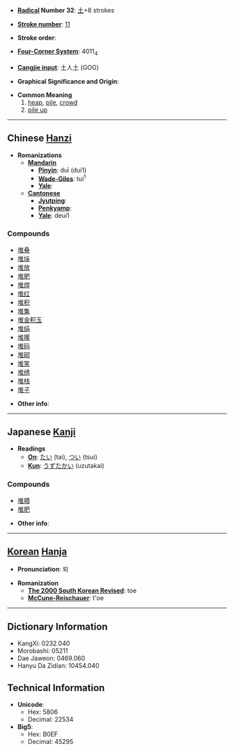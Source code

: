 * '''[[Wiktionary:Chinese radical index| Radical]] Number 32''': [[Wiktionary:Chinese radical index 土|土]]+8 strokes

* '''[[Wiktionary:Chinese total strokes index|Stroke number]]''': [[Wiktionary:Chinese total strokes index 11|11]]

* '''Stroke order''': 

* '''[[Wiktionary:Chinese four corner index|Four-Corner System]]''': 4011<sub>4</sub>

* '''[[Wiktionary:Chinese Cangjie index|Cangjie input]]''': 土人土 (GOG)

* '''Graphical Significance and Origin''': 

* '''Common Meaning'''
*# [[heap]], [[pile]], [[crowd]]
*# [[pile up]]


----

== Chinese [[Hanzi]] ==

* '''Romanizations'''
** '''[[Mandarin]]'''
*** '''[[Pinyin]]''': duī (dui1)
*** '''[[Wade-Giles]]''': tui<sup>1</sup>
*** '''[[Yale]]''': 
** '''[[Cantonese]]'''
*** '''[[Jyutping]]''':
*** '''[[Penkyamp]]''': 
*** '''[[Yale]]''': deui1

===Compounds===
*[[堆叠]]
*[[堆垛]]
*[[堆放]]
*[[堆肥]]
*[[堆焊]]
*[[堆红]]
*[[堆积]]
*[[堆集]]
*[[堆金积玉]]
*[[堆绢]]
*[[堆摞]]
*[[堆码]]
*[[堆砌]]
*[[堆笑]]
*[[堆绣]]
*[[堆栈]]
*[[堆子]]

* '''Other info''': 

----

== Japanese [[Kanji]] ==

* '''Readings'''
** '''[[On]]''': [[たい]] (tai), [[つい]] (tsui)
** '''[[Kun]]''': [[うずたかい]] (uzutakai)

===Compounds===
*[[堆積]]
*[[堆肥]]

* '''Other info''':  

----

== [[Korean]] [[Hanja]] ==

* '''Pronunciation''': 퇴

* '''Romanization'''
** '''[[The 2000 South Korean Revised Romanization|The 2000 South Korean Revised]]''': toe
** '''[[McCune-Reischauer]]''': t'oe

----

== Dictionary Information ==

* KangXi: 0232.040
* Morobashi: 05211
* Dae Jaweon: 0469.060
* Hanyu Da Zidian: 10454.040

== Technical Information ==

* '''Unicode''':
** Hex: 5806
** Decimal: 22534
* '''Big5''':
** Hex: B0EF
** Decimal: 45295